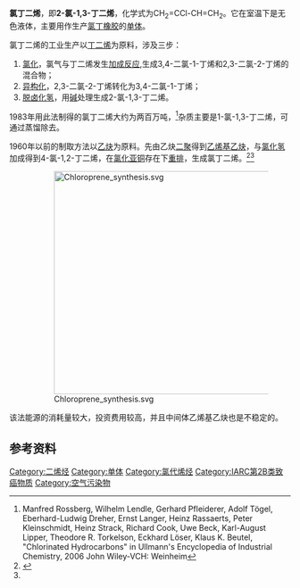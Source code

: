 {{Chembox
|   Name = 氯丁二烯
|   ImageFileL1 = Chloroprene-2D-skeletal.png
| ImageSizeL1 = 120px
|   ImageNameL1 = 氯丁二烯
|   ImageFileR1 = Chloroprene-3D-vdW.png
 | ImageSizeR1 = 120px 
|   ImageNameR1 = 氯丁二烯
|   IUPACName = 2-Chloro-1,3-butadiene
|   OtherNames = 2-氯-1,3-丁二烯
| Section1 = {{Chembox Identifiers
| CASNo = 126-99-8
| CASNo_Ref = {{cascite|correct|CAS}}
|    SMILES  =  C=C(Cl)C=C
|    RTECS  =  EL9625000
|  ChEBI_Ref  = {{ebicite|correct|EBI}}|  ChEBI  =  39481
|  ChemSpiderID_Ref  = {{chemspidercite|correct|chemspider}}|  ChemSpiderID  =  29102
|  InChI  =  1/C4H5Cl/c1-3-4(2)5/h3H,1-2H2
|  InChIKey  =  YACLQRRMGMJLJV-UHFFFAOYAQ
|  ChEMBL_Ref  = {{ebicite|correct|EBI}}|  ChEMBL  =  555660
|  StdInChI_Ref  = {{stdinchicite|correct|chemspider}}|  StdInChI  =  1S/C4H5Cl/c1-3-4(2)5/h3H,1-2H2
|  StdInChIKey_Ref  = {{stdinchicite|correct|chemspider}}|  StdInChIKey  =  YACLQRRMGMJLJV-UHFFFAOYSA-N
|  KEGG_Ref  = {{keggcite|correct|kegg}}|  KEGG  =  C19208
|  PubChem  =  31369
}}
| Section2 = {{Chembox Properties
|   Formula = C<sub>4</sub>H<sub>5</sub>Cl
|   MolarMass = 88.5365 
|   Appearance = 无色液体
|   Density = 0.9598 g/cm<sup>3</sup> (液)
|   Solubility = 0.026 g/100 mL (液)
|   MeltingPtC = -130
|   BoilingPtC = 59.4
|   Viscosity = 
  }}
| Section3 = {{Chembox Structure
|   MolShape = 
|   Dipole =
  }}
| Section7 = {{Chembox Hazards
|   ExternalMSDS =
|   MainHazards = 高度可燃、有毒
|   NFPA-H = 2
|   NFPA-F = 3
|   NFPA-R =
|   FlashPt = -15.6°C
|   RPhrases = {{R45}}, {{R11}}, {{R20/22}},<br />{{R36/37/38}}, {{R48/20}}
|   SPhrases = {{S53}}, {{S45}}
  }}
| Section8 = {{Chembox Related
|   Function = [[二烯烃|二烯烃]]
|   OtherFunctn = [[丁二烯|丁二烯]]、[[异戊二烯|异戊二烯]]
|   OtherCpds = [[氯乙烯|氯乙烯]]
  }}
}}

'''氯丁二烯'''，即'''2-氯-1,3-丁二烯'''，化学式为CH<sub>2</sub>=CCl-CH=CH<sub>2</sub>。它在室温下是无色液体，主要用作生产[[氯丁橡胶|氯丁橡胶]]的[[单体|单体]]。

氯丁二烯的工业生产以[[丁二烯|丁二烯]]为原料，涉及三步：
#[[氯化|氯化]]，氯气与丁二烯发生[[加成反应|加成反应]],生成3,4-二氯-1-丁烯和2,3-二氯-2-丁烯的混合物；
#[[异构化|异构化]]，2,3-二氯-2-丁烯转化为3,4-二氯-1-丁烯；
#[[脱卤化氢|脱卤化氢]]，用[[碱|碱]]处理生成2-氯-1,3-丁二烯。

1983年用此法制得的氯丁二烯大约为两百万吨，<ref name=Ross>Manfred Rossberg, Wilhelm Lendle, Gerhard Pfleiderer, Adolf Tögel, Eberhard-Ludwig Dreher, Ernst Langer, Heinz Rassaerts, Peter Kleinschmidt, Heinz Strack, Richard Cook, Uwe Beck, Karl-August Lipper, Theodore R. Torkelson, Eckhard Löser, Klaus K. Beutel, "Chlorinated Hydrocarbons" in Ullmann's Encyclopedia of Industrial Chemistry, 2006 John Wiley-VCH: Weinheim{{DOI|10.1002/14356007.a06_233.pub2}}</ref>杂质主要是1-氯-1,3-丁二烯，可通过蒸馏除去。

1960年以前的制取方法以[[乙炔|乙炔]]为原料。先由乙炔[[二聚|二聚]]得到[[乙烯基乙炔|乙烯基乙炔]]，与[[氯化氢|氯化氢]]加成得到4-氯-1,2-丁二烯，在[[氯化亚铜|氯化亚铜]]存在下[[重排|重排]]，生成氯丁二烯。<ref>{{cite journal | author = [[Wallace_H._Carothers|Wallace H. Carothers]], Ira Williams, Arnold M. Collins, and James E. Kirby | title = Acetylene Polymers and their Derivatives. II. A New Synthetic Rubber: Chloroprene and its Polymers | journal = [[J._Am._Chem._Soc.|J. Am. Chem. Soc.]]| year = 1937 | volume = 53 | pages = 4203–4225 | doi = 10.1021/ja01362a042}}</ref><ref name=Ross/>

:[[File:Chloroprene_synthesis.svg|400px]]

该法能源的消耗量较大，投资费用较高，并且中间体乙烯基乙炔也是不稳定的。

==参考资料==
<div class="references-small">
<references/>
</div>

{{Authority control}}
[[Category:二烯烃|Category:二烯烃]]
[[Category:单体|Category:单体]]
[[Category:氯代烯烃|Category:氯代烯烃]]
[[Category:IARC第2B类致癌物质|Category:IARC第2B类致癌物质]]
[[Category:空气污染物|Category:空气污染物]]